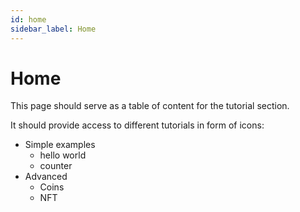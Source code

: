 ```yaml
---
id: home
sidebar_label: Home
---
```


# Home

This page should serve as a table of content for the tutorial section.

It should provide access to different tutorials in form of icons:
- Simple examples
    - hello world
    - counter
- Advanced
    - Coins
    - NFT

